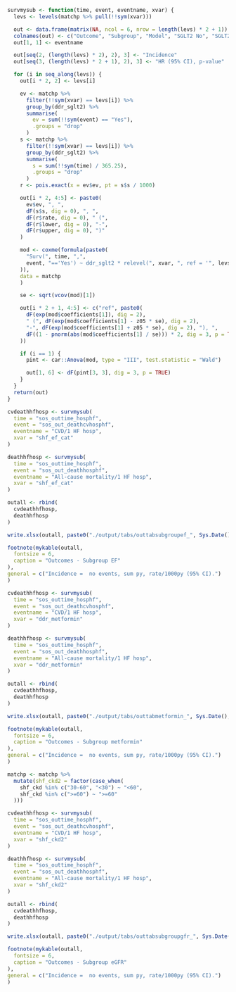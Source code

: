 ```r
survmysub <- function(time, event, eventname, xvar) {
  levs <- levels(matchp %>% pull(!!sym(xvar)))

  out <- data.frame(matrix(NA, ncol = 6, nrow = length(levs) * 2 + 1))
  colnames(out) <- c("Outcome", "Subgroup", "Model", "SGLT2 No", "SGLT2 Yes", "p for interaction")
  out[1, 1] <- eventname

  out[seq(2, (length(levs) * 2), 2), 3] <- "Incidence"
  out[seq(3, (length(levs) * 2 + 1), 2), 3] <- "HR (95% CI), p-value"

  for (i in seq_along(levs)) {
    out[i * 2, 2] <- levs[i]

    ev <- matchp %>%
      filter(!!sym(xvar) == levs[i]) %>%
      group_by(ddr_sglt2) %>%
      summarise(
        ev = sum(!!sym(event) == "Yes"),
        .groups = "drop"
      )
    s <- matchp %>%
      filter(!!sym(xvar) == levs[i]) %>%
      group_by(ddr_sglt2) %>%
      summarise(
        s = sum(!!sym(time) / 365.25),
        .groups = "drop"
      )
    r <- pois.exact(x = ev$ev, pt = s$s / 1000)

    out[i * 2, 4:5] <- paste0(
      ev$ev, ", ",
      dF(s$s, dig = 0), ", ",
      dF(r$rate, dig = 0), " (",
      dF(r$lower, dig = 0), "-",
      dF(r$upper, dig = 0), ")"
    )

    mod <- coxme(formula(paste0(
      "Surv(", time, ",",
      event, "=='Yes') ~ ddr_sglt2 * relevel(", xvar, ", ref = '", levs[i], "') + (1 | par)"
    )),
    data = matchp
    )

    se <- sqrt(vcov(mod)[1])

    out[i * 2 + 1, 4:5] <- c("ref", paste0(
      dF(exp(mod$coefficients[1]), dig = 2),
      " (", dF(exp(mod$coefficients[1] - z05 * se), dig = 2),
      "-", dF(exp(mod$coefficients[1] + z05 * se), dig = 2), "), ",
      dF((1 - pnorm(abs(mod$coefficients[1] / se))) * 2, dig = 3, p = TRUE)
    ))

    if (i == 1) {
      pint <- car::Anova(mod, type = "III", test.statistic = "Wald")

      out[1, 6] <- dF(pint[3, 3], dig = 3, p = TRUE)
    }
  }
  return(out)
}
```

```r
cvdeathhfhosp <- survmysub(
  time = "sos_outtime_hosphf",
  event = "sos_out_deathcvhosphf",
  eventname = "CVD/1 HF hosp",
  xvar = "shf_ef_cat"
)

deathhfhosp <- survmysub(
  time = "sos_outtime_hosphf",
  event = "sos_out_deathhosphf",
  eventname = "All-cause mortality/1 HF hosp",
  xvar = "shf_ef_cat"
)

outall <- rbind(
  cvdeathhfhosp,
  deathhfhosp
)

write.xlsx(outall, paste0("./output/tabs/outtabsubgroupef_", Sys.Date(), ".xlsx"), rowNames = FALSE)

footnote(mykable(outall,
  fontsize = 6,
  caption = "Outcomes - Subgroup EF"
),
general = c("Incidence =  no events, sum py, rate/1000py (95% CI).")
)
```

```r
cvdeathhfhosp <- survmysub(
  time = "sos_outtime_hosphf",
  event = "sos_out_deathcvhosphf",
  eventname = "CVD/1 HF hosp",
  xvar = "ddr_metformin"
)

deathhfhosp <- survmysub(
  time = "sos_outtime_hosphf",
  event = "sos_out_deathhosphf",
  eventname = "All-cause mortality/1 HF hosp",
  xvar = "ddr_metformin"
)

outall <- rbind(
  cvdeathhfhosp,
  deathhfhosp
)

write.xlsx(outall, paste0("./output/tabs/outtabmetformin_", Sys.Date(), ".xlsx"), rowNames = FALSE)

footnote(mykable(outall,
  fontsize = 6,
  caption = "Outcomes - Subgroup metformin"
),
general = c("Incidence =  no events, sum py, rate/1000py (95% CI).")
)
```

```r
matchp <- matchp %>%
  mutate(shf_ckd2 = factor(case_when(
    shf_ckd %in% c("30-60", "<30") ~ "<60",
    shf_ckd %in% c(">=60") ~ ">=60"
  )))

cvdeathhfhosp <- survmysub(
  time = "sos_outtime_hosphf",
  event = "sos_out_deathcvhosphf",
  eventname = "CVD/1 HF hosp",
  xvar = "shf_ckd2"
)

deathhfhosp <- survmysub(
  time = "sos_outtime_hosphf",
  event = "sos_out_deathhosphf",
  eventname = "All-cause mortality/1 HF hosp",
  xvar = "shf_ckd2"
)

outall <- rbind(
  cvdeathhfhosp,
  deathhfhosp
)

write.xlsx(outall, paste0("./output/tabs/outtabsubgroupgfr_", Sys.Date(), ".xlsx"), rowNames = FALSE)

footnote(mykable(outall,
  fontsize = 6,
  caption = "Outcomes - Subgroup eGFR"
),
general = c("Incidence =  no events, sum py, rate/1000py (95% CI).")
)
```
